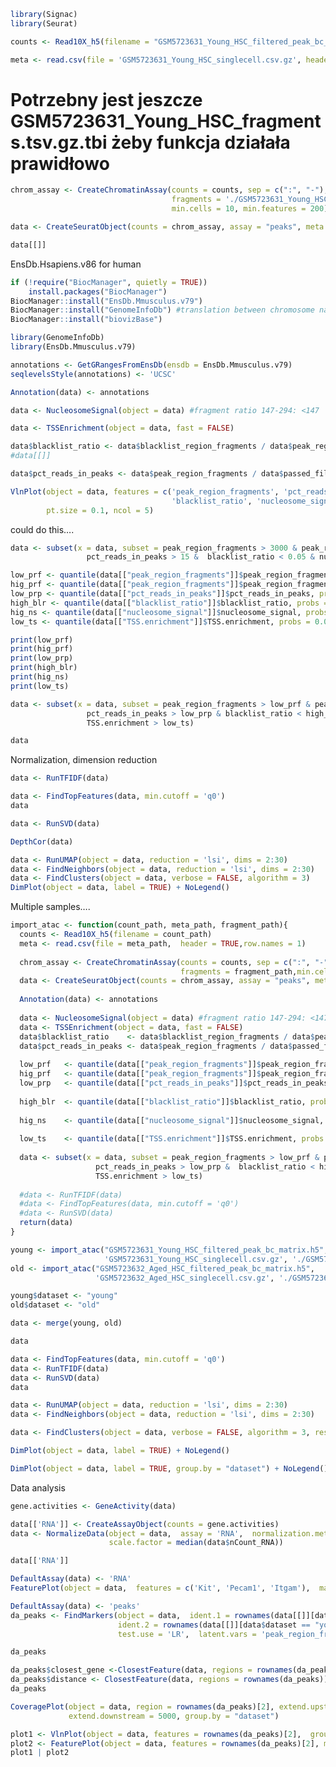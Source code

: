 ```r
library(Signac)
library(Seurat)
```

```r
counts <- Read10X_h5(filename = "GSM5723631_Young_HSC_filtered_peak_bc_matrix.h5")
```

```r
meta <- read.csv(file = 'GSM5723631_Young_HSC_singlecell.csv.gz', header = TRUE, row.names = 1)
```

# Potrzebny jest jeszcze GSM5723631_Young_HSC_fragments.tsv.gz.tbi żeby funkcja działała prawidłowo
```r
chrom_assay <- CreateChromatinAssay(counts = counts, sep = c(":", "-"),  genome = 'mm10',
                                    fragments = './GSM5723631_Young_HSC_fragments.tsv.gz',
                                    min.cells = 10, min.features = 200)
```


```r
data <- CreateSeuratObject(counts = chrom_assay, assay = "peaks", meta.data = meta)
```


```r
data[[]]
```

EnsDb.Hsapiens.v86 for human
```r
if (!require("BiocManager", quietly = TRUE))
    install.packages("BiocManager")
BiocManager::install("EnsDb.Mmusculus.v79")
BiocManager::install("GenomeInfoDb") #translation between chromosome names
BiocManager::install("biovizBase")
```

```r
library(GenomeInfoDb)
library(EnsDb.Mmusculus.v79)
```

```r
annotations <- GetGRangesFromEnsDb(ensdb = EnsDb.Mmusculus.v79)
seqlevelsStyle(annotations) <- 'UCSC'
```


```r
Annotation(data) <- annotations
```


```r
data <- NucleosomeSignal(object = data) #fragment ratio 147-294: <147
```

```r
data <- TSSEnrichment(object = data, fast = FALSE)
```

```r
data$blacklist_ratio <- data$blacklist_region_fragments / data$peak_region_fragments
#data[[]]
```


```r
data$pct_reads_in_peaks <- data$peak_region_fragments / data$passed_filters * 100 
```


```r
VlnPlot(object = data, features = c('peak_region_fragments', 'pct_reads_in_peaks', 
                                    'blacklist_ratio', 'nucleosome_signal', 'TSS.enrichment'),
        pt.size = 0.1, ncol = 5)
```



could do this....
```r
data <- subset(x = data, subset = peak_region_fragments > 3000 & peak_region_fragments < 20000 &
                 pct_reads_in_peaks > 15 &  blacklist_ratio < 0.05 & nucleosome_signal < 4 & TSS.enrichment > 2)
```



```r
low_prf <- quantile(data[["peak_region_fragments"]]$peak_region_fragments, probs = 0.02)
hig_prf <- quantile(data[["peak_region_fragments"]]$peak_region_fragments, probs = 0.98)
low_prp <- quantile(data[["pct_reads_in_peaks"]]$pct_reads_in_peaks, probs = 0.02)
high_blr <- quantile(data[["blacklist_ratio"]]$blacklist_ratio, probs = 0.98)
hig_ns <- quantile(data[["nucleosome_signal"]]$nucleosome_signal, probs = 0.98)
low_ts <- quantile(data[["TSS.enrichment"]]$TSS.enrichment, probs = 0.02)
```

```r
print(low_prf)
print(hig_prf)
print(low_prp)
print(high_blr)
print(hig_ns)
print(low_ts)
```

```r
data <- subset(x = data, subset = peak_region_fragments > low_prf & peak_region_fragments < hig_prf & 
                 pct_reads_in_peaks > low_prp & blacklist_ratio < high_blr & nucleosome_signal < hig_ns & 
                 TSS.enrichment > low_ts)
```

```r
data
```


Normalization, dimension reduction
```r
data <- RunTFIDF(data)
```

```r
data <- FindTopFeatures(data, min.cutoff = 'q0')
data
```


```r
data <- RunSVD(data)
```

```r
DepthCor(data)
```

```r
data <- RunUMAP(object = data, reduction = 'lsi', dims = 2:30)
data <- FindNeighbors(object = data, reduction = 'lsi', dims = 2:30)
data <- FindClusters(object = data, verbose = FALSE, algorithm = 3)
DimPlot(object = data, label = TRUE) + NoLegend()
```


Multiple samples....

```r
import_atac <- function(count_path, meta_path, fragment_path){
  counts <- Read10X_h5(filename = count_path)
  meta <- read.csv(file = meta_path,  header = TRUE,row.names = 1)
  
  chrom_assay <- CreateChromatinAssay(counts = counts, sep = c(":", "-"), genome = 'mm10',
                                      fragments = fragment_path,min.cells = 10, min.features = 200)
  data <- CreateSeuratObject(counts = chrom_assay, assay = "peaks", meta.data = meta)
  
  Annotation(data) <- annotations
  
  data <- NucleosomeSignal(object = data) #fragment ratio 147-294: <147  ---  mononucleosome:nucleosome-free
  data <- TSSEnrichment(object = data, fast = FALSE)
  data$blacklist_ratio    <- data$blacklist_region_fragments / data$peak_region_fragments
  data$pct_reads_in_peaks <- data$peak_region_fragments / data$passed_filters * 100 
  
  low_prf   <- quantile(data[["peak_region_fragments"]]$peak_region_fragments, probs = 0.02)
  hig_prf   <- quantile(data[["peak_region_fragments"]]$peak_region_fragments, probs = 0.98)
  low_prp   <- quantile(data[["pct_reads_in_peaks"]]$pct_reads_in_peaks, probs = 0.02)
  
  high_blr  <- quantile(data[["blacklist_ratio"]]$blacklist_ratio, probs = 0.98)
  
  hig_ns    <- quantile(data[["nucleosome_signal"]]$nucleosome_signal, probs = 0.98)
  
  low_ts    <- quantile(data[["TSS.enrichment"]]$TSS.enrichment, probs = 0.02)
  
  data <- subset(x = data, subset = peak_region_fragments > low_prf & peak_region_fragments < hig_prf & 
                   pct_reads_in_peaks > low_prp &  blacklist_ratio < high_blr & nucleosome_signal < hig_ns & 
                   TSS.enrichment > low_ts)
  
  #data <- RunTFIDF(data)
  #data <- FindTopFeatures(data, min.cutoff = 'q0')
  #data <- RunSVD(data)
  return(data)
}
```


```r
young <- import_atac("GSM5723631_Young_HSC_filtered_peak_bc_matrix.h5",
                     'GSM5723631_Young_HSC_singlecell.csv.gz', './GSM5723631_Young_HSC_fragments.tsv.gz')
old <- import_atac("GSM5723632_Aged_HSC_filtered_peak_bc_matrix.h5",
                   'GSM5723632_Aged_HSC_singlecell.csv.gz', './GSM5723632_Aged_HSC_fragments.tsv.gz')
```

```r
young$dataset <- "young"
old$dataset <- "old"
```


```r
data <- merge(young, old)
```


```r
data
```


```r
data <- FindTopFeatures(data, min.cutoff = 'q0')
data <- RunTFIDF(data)
data <- RunSVD(data)
data
```


```r
data <- RunUMAP(object = data, reduction = 'lsi', dims = 2:30)
data <- FindNeighbors(object = data, reduction = 'lsi', dims = 2:30)
```

```r
data <- FindClusters(object = data, verbose = FALSE, algorithm = 3, resolution = .4)
```

```r
DimPlot(object = data, label = TRUE) + NoLegend()
```

```r
DimPlot(object = data, label = TRUE, group.by = "dataset") + NoLegend()
```

Data analysis

```r
gene.activities <- GeneActivity(data)
```

```r
data[['RNA']] <- CreateAssayObject(counts = gene.activities)
data <- NormalizeData(object = data,  assay = 'RNA',  normalization.method = 'LogNormalize',
                      scale.factor = median(data$nCount_RNA))
```

```r
data[['RNA']]
```


```r
DefaultAssay(data) <- 'RNA'
FeaturePlot(object = data,  features = c('Kit', 'Pecam1', 'Itgam'),  max.cutoff = 'q95')
```


```r
DefaultAssay(data) <- 'peaks'
da_peaks <- FindMarkers(object = data,  ident.1 = rownames(data[[]][data$dataset == "old",]),
                        ident.2 = rownames(data[[]][data$dataset == "young",]),  min.pct = 0.05,
                        test.use = 'LR',  latent.vars = 'peak_region_fragments')
```


```r
da_peaks
```

```r
da_peaks$closest_gene <-ClosestFeature(data, regions = rownames(da_peaks))$gene_name
da_peaks$distance <- ClosestFeature(data, regions = rownames(da_peaks))$distance
da_peaks
```

```r
CoveragePlot(object = data, region = rownames(da_peaks)[2], extend.upstream = 10000,
             extend.downstream = 5000, group.by = "dataset")
```

```r
plot1 <- VlnPlot(object = data, features = rownames(da_peaks)[2],  group.by = "dataset")
plot2 <- FeaturePlot(object = data, features = rownames(da_peaks)[2], max.cutoff = 'q95')
plot1 | plot2
```